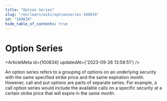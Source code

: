 ```yaml
---
title: "Option Series"
slug: "/en/learn/wiki/optionseries-100834"
id: "100834"
hide_table_of_contents: true
---
```



# Option Series

<ArticleMeta id={100834} updatedAt={'2023-09-26 13:58:51'} />
<div className='border-solid border-b border-t-0 my-4 border-[var(--ifm-color-gray-300)]' />

An option series refers to a grouping of options on an underlying security with the same specified strike price and the same expiration month. However, call and put options are parts of separate series. For example, a call option series would include the available calls on a specific security at a certain strike price that will expire in the same month.
